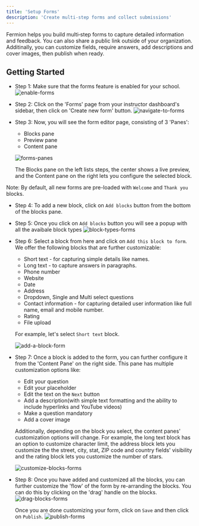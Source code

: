 ```yaml
---
title: 'Setup Forms'
description: 'Create multi-step forms and collect submissions'
---
```


Fermion helps you build multi‑step forms to capture detailed information and feedback. You can also share a public link outside of your organization. Additinally, you can customize fields, require answers, add descriptions and cover images, then publish when ready.

## Getting Started
- Step 1: Make sure that the forms feature is enabled for your school.
![enable-forms](https://67d6ad5ef66ee0901532fd2f.storage.fermion.app/public-uncached/object-store-public-files/uploads/29-09-2025/seelen-ui_E0AMceGCXS.mswisz.png)

- Step 2: Click on the 'Forms' page from your instructor dashboard's sidebar, then click on 'Create new form' button.
![navigate-to-forms](https://67d6ad5ef66ee0901532fd2f.storage.fermion.app/public-uncached/object-store-public-files/uploads/29-09-2025/seelen-ui_RbfRTMHIDc.ohuohx.png)

- Step 3: Now, you will see the form editor page, consisting of 3 'Panes':
    - Blocks pane
    - Preview pane
    - Content pane

    ![forms-panes](https://67d6ad5ef66ee0901532fd2f.storage.fermion.app/public-uncached/object-store-public-files/uploads/29-09-2025/seelen-ui_RddA2GAD44.atnzef.png)

    The Blocks pane on the left lists steps, the center shows a live preview, and the Content pane on the right lets you configure the selected block.

Note: By default, all new forms are pre-loaded with `Welcome` and `Thank you` blocks.

- Step 4: To add a new block, click on `Add blocks` button from the bottom of the blocks pane.

- Step 5: Once you click on `Add blocks` button you will see a popup with all the avaibale block types
![block-types-forms](https://67d6ad5ef66ee0901532fd2f.storage.fermion.app/public-uncached/object-store-public-files/uploads/29-09-2025/seelen-ui_kje3lB6GrZ.exwmeu.png)

- Step 6: Select a block from here and click on `Add this block to form`. We offer the following blocks that are further customizable:
    - Short text - for capturing simple details like names.
    - Long text - to capture answers in paragraphs.
    - Phone number
    - Website
    - Date
    - Address
    - Dropdown, Single and Multi select questions
    - Contact information - for capturing detailed user information like full name, email and mobile number.
    - Rating
    - File upload

    For example, let's select `Short text` block.

    ![add-a-block-form](https://67d6ad5ef66ee0901532fd2f.storage.fermion.app/public-uncached/object-store-public-files/uploads/29-09-2025/seelen-ui_QMl2nRVcR0.utayex.png)

- Step 7: Once a block is added to the form, you can further configure it from the 'Content Pane' on the right side. This pane has multiple customization options like:
    - Edit your question
    - Edit your placeholder
    - Edit the text on the `Next` button
    - Add a description(with simple text formatting and the ability to include hyperlinks and YouTube videos)
    - Make a question mandatory
    - Add a cover image

    Additionally, depending on the block you select, the content panes' customization options will change. For example, the long text block has an option to customize character limit, the address block lets you customize the the street, city, stat, ZIP code and country fields' visibility and the rating block lets you customize the number of stars.

    ![customize-blocks-forms](https://67d6ad5ef66ee0901532fd2f.storage.fermion.app/public-uncached/object-store-public-files/uploads/29-09-2025/seelen-ui_I2riZIssfo.wvnsjn.png)

- Step 8: Once you have added and customized all the blocks, you can further customize the 'flow' of the form by re-arranding the blocks. You can do this by clicking on the 'drag' handle on the blocks.
![drag-blocks-forms](https://67d6ad5ef66ee0901532fd2f.storage.fermion.app/public-uncached/object-store-public-files/uploads/29-09-2025/seelen-ui_Jn0J2gDwD3.nytxmd.png)

    Once you are done customizing your form, click on `Save` and then click on `Publish`.
    ![publish-forms](https://67d6ad5ef66ee0901532fd2f.storage.fermion.app/public-uncached/object-store-public-files/uploads/29-09-2025/seelen-ui_p0HvC1Z916.zesgci.png)
